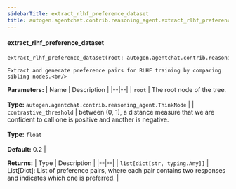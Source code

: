 ```yaml
---
sidebarTitle: extract_rlhf_preference_dataset
title: autogen.agentchat.contrib.reasoning_agent.extract_rlhf_preference_dataset
---
```


<code class="doc-symbol doc-symbol-heading doc-symbol-function"></code>
#### extract_rlhf_preference_dataset

```python
extract_rlhf_preference_dataset(root: autogen.agentchat.contrib.reasoning_agent.ThinkNode, contrastive_threshold: float = 0.2) -> list[dict[str, typing.Any]]
```

    Extract and generate preference pairs for RLHF training by comparing sibling nodes.<br/>

<b>Parameters:</b>
| Name | Description |
|--|--|
| `root` | The root node of the tree.<br/><br/>**Type:** `autogen.agentchat.contrib.reasoning_agent.ThinkNode` |
| `contrastive_threshold` | between (0, 1), a distance measure that we are confident to call one is positive and another is negative.<br/><br/>**Type:** `float`<br/><br/>**Default:** 0.2 |

<b>Returns:</b>
| Type | Description |
|--|--|
| `list[dict[str, typing.Any]]` | List[Dict]: List of preference pairs, where each pair contains two responses and indicates which one is preferred. |

<br />